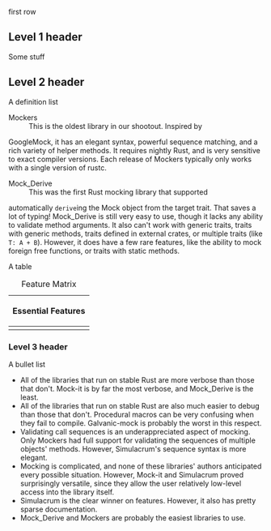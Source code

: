 first row

== Level 1 header ==

Some stuff

== Level 2 header ==

A definition list

; Mockers
: This is the oldest library in our shootout.  Inspired by
GoogleMock, it has an elegant syntax, powerful sequence matching, and a rich
variety of helper methods.  It requires nightly Rust, and is very sensitive to
exact compiler versions.  Each release of Mockers typically only works with a
single version of rustc.
; Mock_Derive
: This was the first Rust mocking library that supported
automatically <code>derive</code>ing the Mock object from the target trait.
That saves a lot of typing!  Mock_Derive is still very easy to use, though it
lacks any ability to validate method arguments.  It also can't work with
generic traits, traits with generic methods, traits defined in external crates,
or multiple traits (like <code>T: A + B</code>).  However, it does have a few
rare features, like the ability to mock foreign free functions, or traits with
static methods.

A table

{| class="wikitable"
|+Feature Matrix
!colspan="4"|Essential Features
|-
|
| Double
| Galvanic-mock
| Mock_Derive
| -
| Associated types
| style="background:#EB9999;" |
| style="background:#ADEBAD;" |
| style="background:#ADEBAD;" | Cell stuff
|}

=== Level 3 header ===

A bullet list

* All of the libraries that run on stable Rust are more verbose than those that don't.  Mock-it is by far the most verbose, and Mock_Derive is the least.
* All of the libraries that run on stable Rust are also much easier to debug than those that don't.  Procedural macros can be very confusing when they fail to compile.  Galvanic-mock is probably the worst in this respect.
* Validating call sequences is an underappreciated aspect of mocking.  Only Mockers had full support for validating the sequences of multiple objects' methods.  However, Simulacrum's sequence syntax is more elegant.
* Mocking is complicated, and none of these libraries' authors anticipated every possible situation.  However, Mock-it and Simulacrum proved surprisingly versatile, since they allow the user relatively low-level access into the library itself.
* Simulacrum is the clear winner on features.  However, it also has pretty sparse documentation.
* Mock_Derive and Mockers are probably the easiest libraries to use.
